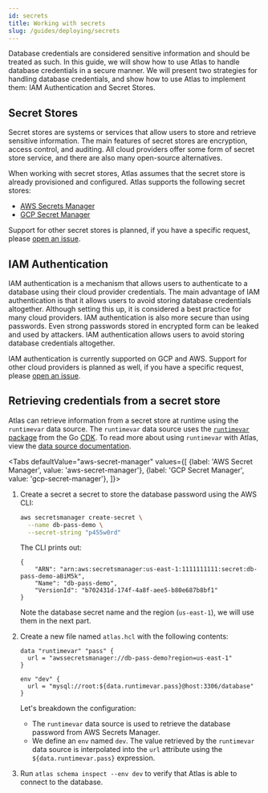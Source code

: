 ```yaml
---
id: secrets
title: Working with secrets
slug: /guides/deploying/secrets
---
```



Database credentials are considered sensitive information and should be treated as such. In this guide,
we will show how to use Atlas to handle database credentials in a secure manner.  We will present two strategies
for handling database credentials, and show how to use Atlas to implement them: IAM Authentication and Secret Stores.

## Secret Stores

Secret stores are systems or services that allow users to store and retrieve sensitive information. The main features
of secret stores are encryption, access control, and auditing.  All cloud providers offer some form of secret store
service, and there are also many open-source alternatives.  

When working with secret stores, Atlas assumes that the secret store is already provisioned and configured.  Atlas
supports the following secret stores:

* [AWS Secrets Manager](https://aws.amazon.com/secrets-manager/)
* [GCP Secret Manager](https://cloud.google.com/secret-manager)

Support for other secret stores is planned, if you have a specific request, please [open an issue](https://github.com/ariga/atlas/issues/new).

## IAM Authentication

IAM authentication is a mechanism that allows users to authenticate to a database using their cloud provider credentials.
The main advantage of IAM authentication is that it allows users to avoid storing database credentials altogether. Although
setting this up, it is considered a best practice for many cloud providers.  IAM authentication is also more secure than 
using passwords. Even strong passwords stored in encrypted form can be leaked and used by attackers. IAM authentication
allows users to avoid storing database credentials altogether.

IAM authentication is currently supported on GCP and AWS.  Support for other cloud providers is planned as well,
if you have a specific request, please [open an issue](https://github.com/ariga/atlas/issues/new).

## Retrieving credentials from a secret store

Atlas can retrieve information from a secret store at runtime using the `runtimevar` data source.  The `runtimevar`
data source uses the [`runtimevar` package](https://gocloud.dev/howto/runtimevar/) from the Go [CDK](https://gocloud.dev/).
To read more about using `runtimevar` with Atlas, view the [data source documentation](atlas-schema/projects#data-source-runtimevar).

<Tabs
defaultValue="aws-secret-manager"
values={[
{label: 'AWS Secret Manager', value: 'aws-secret-manager'},
{label: 'GCP Secret Manager', value: 'gcp-secret-manager'},
]}>
<TabItem value="aws-secret-manager">

1. Create a secret a secret to store the database password using the AWS CLI:

    ```bash
    aws secretsmanager create-secret \
      --name db-pass-demo \
      --secret-string "p455w0rd"
    ```

    The CLI prints out:

    ```text
    {
        "ARN": "arn:aws:secretsmanager:us-east-1:1111111111:secret:db-pass-demo-aBiM5k",
        "Name": "db-pass-demo",
        "VersionId": "b702431d-174f-4a8f-aee5-b80e687b8bf1"
    }
    ```

    Note the database secret name and the region (`us-east-1`), we will use them in the next part.

2. Create a new file named `atlas.hcl` with the following contents:

    ```hcl
    data "runtimevar" "pass" {
      url = "awssecretsmanager://db-pass-demo?region=us-east-1"
    }

    env "dev" {
      url = "mysql://root:${data.runtimevar.pass}@host:3306/database"
    }
    ```

    Let's breakdown the configuration:
    * The `runtimevar` data source is used to retrieve the database password from AWS Secrets Manager.
    * We define an `env` named `dev`.  The value retrieved by the `runtimevar` data source
       is interpolated into the `url` attribute using the `${data.runtimevar.pass}` expression.

3. Run `atlas schema inspect --env dev` to verify that Atlas is able to connect to the database.

</TabItem>
<TabItem value="gcp-secret-manager">
</TabItem>
</Tabs>
